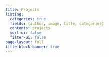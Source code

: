 ```yaml
---
title: Projects
listing:
  categories: true
  fields: [author, image, title, categories]
  contents: projects
  sort-ui: false
  filter-ui: false
page-layout: full
title-block-banner: true
---
```



